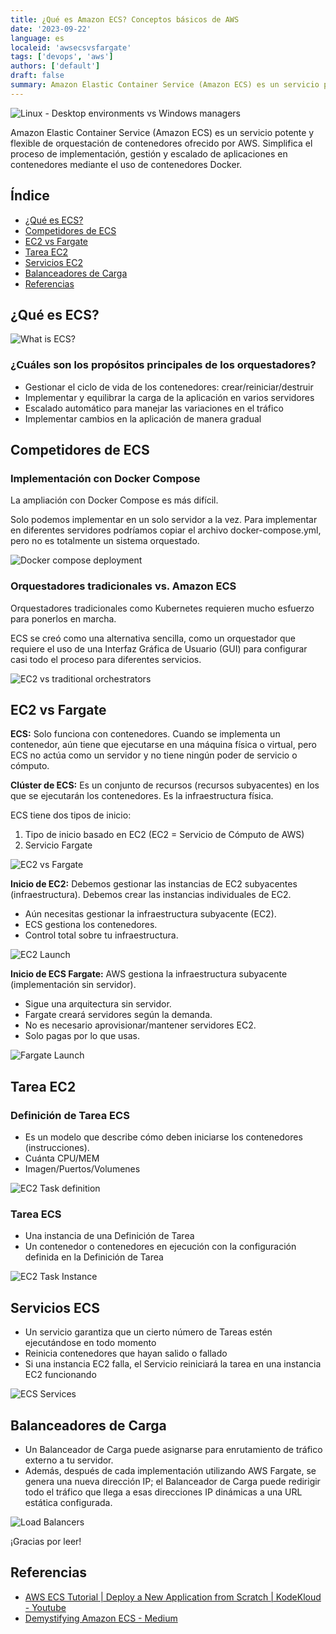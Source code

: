 ```yaml
---
title: ¿Qué es Amazon ECS? Conceptos básicos de AWS
date: '2023-09-22'
language: es
localeid: 'awsecsvsfargate'
tags: ['devops', 'aws']
authors: ['default']
draft: false
summary: Amazon Elastic Container Service (Amazon ECS) es un servicio potente y flexible de orquestación de contenedores ofrecido por AWS.
---
```


<div className="flex justify-center">
  <div className="w-full max-w-screen-md overflow-hidden">
    <img
      src="/static/images/2023-09-22-AWS-ECS-vs-Fargate/AWS-ECS.webp"
      alt="Linux - Desktop environments vs Windows managers"
      className="mx-auto"
    />
  </div>
</div>

Amazon Elastic Container Service (Amazon ECS) es un servicio potente y flexible de orquestación de contenedores ofrecido por AWS. Simplifica el proceso de implementación, gestión y escalado de aplicaciones en contenedores mediante el uso de contenedores Docker.

## Índice

* [¿Qué es ECS?](#¿qué-es-ecs?)
* [Competidores de ECS](#competidores-de-ecs)
* [EC2 vs Fargate](#ec2-vs-fargate)
* [Tarea EC2](#tarea-ec2)
* [Servicios EC2](#servicios-ec2)
* [Balanceadores de Carga](#balanceadores-de-carga)
* [Referencias](#referencias)


## ¿Qué es ECS?

![What is ECS?](/static/images/2023-09-22-AWS-ECS-vs-Fargate/0-what-is-ECS.png)

### ¿Cuáles son los propósitos principales de los orquestadores?

* Gestionar el ciclo de vida de los contenedores: crear/reiniciar/destruir
* Implementar y equilibrar la carga de la aplicación en varios servidores
* Escalado automático para manejar las variaciones en el tráfico
* Implementar cambios en la aplicación de manera gradual

## Competidores de ECS

### Implementación con Docker Compose

La ampliación con Docker Compose es más difícil.

Solo podemos implementar en un solo servidor a la vez. Para implementar en diferentes servidores podríamos copiar el archivo docker-compose.yml, pero no es totalmente un sistema orquestado.

![Docker compose deployment](/static/images/2023-09-22-AWS-ECS-vs-Fargate/2-Docker-compose-deployment.png)


### Orquestadores tradicionales vs. Amazon ECS

Orquestadores tradicionales como Kubernetes requieren mucho esfuerzo para ponerlos en marcha.

ECS se creó como una alternativa sencilla, como un orquestador que requiere el uso de una Interfaz Gráfica de Usuario (GUI) para configurar casi todo el proceso para diferentes servicios.

![EC2 vs traditional orchestrators](/static/images/2023-09-22-AWS-ECS-vs-Fargate/4-ECS-vs-others.png)


## EC2 vs Fargate

__ECS:__ Solo funciona con contenedores. Cuando se implementa un contenedor, aún tiene que ejecutarse en una máquina física o virtual, pero ECS no actúa como un servidor y no tiene ningún poder de servicio o cómputo.

__Clúster de ECS:__ Es un conjunto de recursos (recursos subyacentes) en los que se ejecutarán los contenedores. Es la infraestructura física.

ECS tiene dos tipos de inicio:

1. Tipo de inicio basado en EC2 (EC2 = Servicio de Cómputo de AWS)
2. Servicio Fargate

![EC2 vs Fargate](/static/images/2023-09-22-AWS-ECS-vs-Fargate/5-EC2-Launch_types.png)

__Inicio de EC2:__ Debemos gestionar las instancias de EC2 subyacentes (infraestructura). Debemos crear las instancias individuales de EC2.

- Aún necesitas gestionar la infraestructura subyacente (EC2).
- ECS gestiona los contenedores.
- Control total sobre tu infraestructura.

![EC2 Launch](/static/images/2023-09-22-AWS-ECS-vs-Fargate/6-EC2-launch.png)

__Inicio de ECS Fargate:__ AWS gestiona la infraestructura subyacente (implementación sin servidor).

- Sigue una arquitectura sin servidor.
- Fargate creará servidores según la demanda.
- No es necesario aprovisionar/mantener servidores EC2.
- Solo pagas por lo que usas.

![Fargate Launch](/static/images/2023-09-22-AWS-ECS-vs-Fargate/7-Fargate-service.png)

## Tarea EC2

### Definición de Tarea ECS

- Es un modelo que describe cómo deben iniciarse los contenedores (instrucciones).
- Cuánta CPU/MEM
- Imagen/Puertos/Volumenes

![EC2 Task definition](/static/images/2023-09-22-AWS-ECS-vs-Fargate/ECS-Task-definition-file.png)

### Tarea ECS

- Una instancia de una Definición de Tarea
- Un contenedor o contenedores en ejecución con la configuración definida en la Definición de Tarea

![EC2 Task Instance](/static/images/2023-09-22-AWS-ECS-vs-Fargate/ECS-Task-instance.png)


## Servicios ECS

- Un servicio garantiza que un cierto número de Tareas estén ejecutándose en todo momento
- Reinicia contenedores que hayan salido o fallado
- Si una instancia EC2 falla, el Servicio reiniciará la tarea en una instancia EC2 funcionando

![ECS Services](/static/images/2023-09-22-AWS-ECS-vs-Fargate/10-ECS-Services.png)

## Balanceadores de Carga

- Un Balanceador de Carga puede asignarse para enrutamiento de tráfico externo a tu servidor.
- Además, después de cada implementación utilizando AWS Fargate, se genera una nueva dirección IP; el Balanceador de Carga puede redirigir todo el tráfico que llega a esas direcciones IP dinámicas a una URL estática configurada.

![Load Balancers](/static/images/2023-09-22-AWS-ECS-vs-Fargate/11-Load-balancer.png)

¡Gracias por leer!

## Referencias

- [AWS ECS Tutorial | Deploy a New Application from Scratch | KodeKloud - Youtube](https://www.youtube.com/watch?v=esISkPlnxL0)
- [Demystifying Amazon ECS - Medium](https://medium.com/@audhilmohammed/demystifying-amazon-ecs-c9da178b31a)

